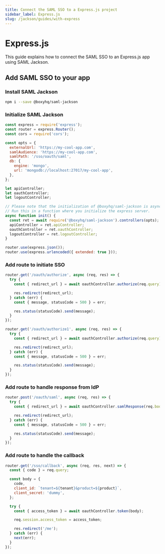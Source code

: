 ```yaml
---
title: Connect the SAML SSO to a Express.js project
sidebar_label: Express.js
slug: /jackson/guides/with-express
---
```



# Express.js

This guide explains how to connect the SAML SSO to an Express.js app using SAML Jackson.

## Add SAML SSO to your app

### Install SAML Jackson

```bash
npm i --save @boxyhq/saml-jackson
```

### Initialize SAML Jackson

```javascript
const express = require('express');
const router = express.Router();
const cors = require('cors');

const opts = {
  externalUrl: 'https://my-cool-app.com',
  samlAudience: 'https://my-cool-app.com',
  samlPath: '/sso/oauth/saml',
  db: {
    engine: 'mongo',
    url: 'mongodb://localhost:27017/my-cool-app',
  },
};

let apiController;
let oauthController;
let logoutController;

// Please note that the initialization of @boxyhq/saml-jackson is async, you cannot run it at the top level
// Run this in a function where you initialize the express server.
async function init() {
  const ret = await require('@boxyhq/saml-jackson').controllers(opts);
  apiController = ret.apiController;
  oauthController = ret.oauthController;
  logoutController = ret.logoutController;
}

router.use(express.json());
router.use(express.urlencoded({ extended: true }));
```

### Add route to initiate SSO

<Tabs>
<TabItem value="Using Client ID" label="Using Client ID" default>

```javascript
router.get('/oauth/authorize', async (req, res) => {
  try {
    const { redirect_url } = await oauthController.authorize(req.query);

    res.redirect(redirect_url);
  } catch (err) {
    const { message, statusCode = 500 } = err;

    res.status(statusCode).send(message);
  }
});
```

</TabItem>
<TabItem value="Using Tenant and Product" label="Using Tenant and Product">

```javascript
router.get('/oauth/authorize1', async (req, res) => {
  try {
    const { redirect_url } = await oauthController.authorize(req.query);

    res.redirect(redirect_url);
  } catch (err) {
    const { message, statusCode = 500 } = err;

    res.status(statusCode).send(message);
  }
});
```

</TabItem>
</Tabs>

### Add route to handle response from IdP

```javascript
router.post('/oauth/saml', async (req, res) => {
  try {
    const { redirect_url } = await oauthController.samlResponse(req.body);

    res.redirect(redirect_url);
  } catch (err) {
    const { message, statusCode = 500 } = err;

    res.status(statusCode).send(message);
  }
});
```

### Add route to handle the callback

```javascript
router.get('/sso/callback', async (req, res, next) => {
  const { code } = req.query;

  const body = {
    code,
    client_id: `tenant=${tenant}&product=${product}`,
    client_secret: 'dummy',
  };

  try {
    const { access_token } = await oauthController.token(body);

    req.session.access_token = access_token;

    res.redirect('/me');
  } catch (err) {
    next(err);
  }
});
```
